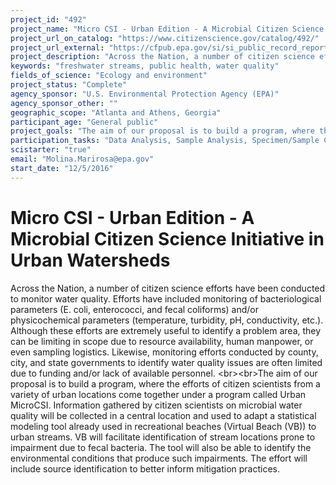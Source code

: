 ```yaml
---
project_id: "492"
project_name: "Micro CSI - Urban Edition - A Microbial Citizen Science Initiative in Urban Watersheds"
project_url_on_catalog: "https://www.citizenscience.gov/catalog/492/"
project_url_external: "https://cfpub.epa.gov/si/si_public_record_report.cfm?dirEntryId=335482&Lab=NERL"
project_description: "Across the Nation, a number of citizen science efforts have been conducted to monitor water quality.  Efforts have included monitoring of bacteriological parameters (E. coli, enterococci, and fecal coliforms) and/or physicochemical parameters (temperature, turbidity, pH, conductivity, etc.). Although these efforts are extremely useful to identify a problem area, they can be limiting in scope due to resource availability, human manpower, or even sampling logistics.  Likewise, monitoring efforts conducted by county, city, and state governments to identify water quality issues are often limited due to funding and/or lack of available personnel. &lt;br&gt;&lt;br&gt;The aim of our proposal is to build a program, where the efforts of citizen scientists from a variety of urban locations come together under a program called Urban MicroCSI. Information gathered by citizen scientists on microbial water quality will be collected in a central location and used to adapt a statistical modeling tool already used in recreational beaches (Virtual Beach (VB)) to urban streams. VB will facilitate identification of stream locations prone to impairment due to fecal bacteria.  The tool will also be able to identify the environmental conditions that produce such impairments. The effort will include source identification to better inform mitigation practices."
keywords: "freshwater streams, public health, water quality"
fields_of_science: "Ecology and environment"
project_status: "Complete"
agency_sponsor: "U.S. Environmental Protection Agency (EPA)"
agency_sponsor_other: ""
geographic_scope: "Atlanta and Athens, Georgia"
participant_age: "General public"
project_goals: "The aim of our proposal is to build a program, where the efforts of citizen scientists from a variety of urban locations come together under a program called Urban MicroCSI. Information gathered by citizen scientists on microbial water quality will be collected in a central location and used to adapt a statistical modeling tool already used in recreational beaches (Virtual Beach (VB)) to urban streams. VB will facilitate identification of stream locations prone to impairment due to fecal bacteria.  The tool will also be able to identify the environmental conditions that produce such impairments. The effort will include source identification to better inform mitigation practices."
participation_tasks: "Data Analysis, Sample Analysis, Specimen/Sample Collection"
scistarter: "true"
email: "Molina.Marirosa@epa.gov"
start_date: "12/5/2016"
---
```


# Micro CSI - Urban Edition - A Microbial Citizen Science Initiative in Urban Watersheds

Across the Nation, a number of citizen science efforts have been conducted to monitor water quality.  Efforts have included monitoring of bacteriological parameters (E. coli, enterococci, and fecal coliforms) and/or physicochemical parameters (temperature, turbidity, pH, conductivity, etc.). Although these efforts are extremely useful to identify a problem area, they can be limiting in scope due to resource availability, human manpower, or even sampling logistics.  Likewise, monitoring efforts conducted by county, city, and state governments to identify water quality issues are often limited due to funding and/or lack of available personnel. &lt;br&gt;&lt;br&gt;The aim of our proposal is to build a program, where the efforts of citizen scientists from a variety of urban locations come together under a program called Urban MicroCSI. Information gathered by citizen scientists on microbial water quality will be collected in a central location and used to adapt a statistical modeling tool already used in recreational beaches (Virtual Beach (VB)) to urban streams. VB will facilitate identification of stream locations prone to impairment due to fecal bacteria.  The tool will also be able to identify the environmental conditions that produce such impairments. The effort will include source identification to better inform mitigation practices.
